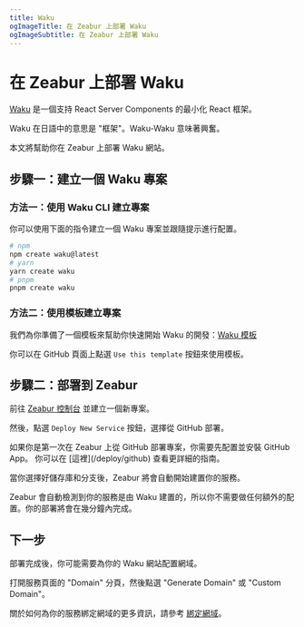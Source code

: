 ```yaml
---
title: Waku
ogImageTitle: 在 Zeabur 上部署 Waku
ogImageSubtitle: 在 Zeabur 上部署 Waku
---
```



# 在 Zeabur 上部署 Waku

[Waku](https://waku.gg/) 是一個支持 React Server Components 的最小化 React 框架。

Waku 在日語中的意思是 "框架"。Waku-Waku 意味著興奮。

本文將幫助你在 Zeabur 上部署 Waku 網站。

## 步驟一：建立一個 Waku 專案

### 方法一：使用 Waku CLI 建立專案

你可以使用下面的指令建立一個 Waku 專案並跟隨提示進行配置。

```bash
# npm
npm create waku@latest
# yarn
yarn create waku
# pnpm
pnpm create waku
```

### 方法二：使用模板建立專案

我們為你準備了一個模板來幫助你快速開始 Waku 的開發：[Waku 模板](https://github.com/zeabur/waku-template)

你可以在 GitHub 頁面上點選 `Use this template` 按鈕來使用模板。

## 步驟二：部署到 Zeabur

前往 [Zeabur 控制台](https://dash.zeabur.com) 並建立一個新專案。

然後，點選 `Deploy New Service` 按鈕，選擇從 GitHub 部署。

<Callout>
    如果你是第一次在 Zeabur 上從 GitHub 部署專案，你需要先配置並安裝 GitHub App。
    你可以在 [這裡](/deploy/github) 查看更詳細的指南。
</Callout>

當你選擇好儲存庫和分支後，Zeabur 將會自動開始建置你的服務。

Zeabur 會自動檢測到你的服務是由 Waku 建置的，所以你不需要做任何額外的配置。你的部署將會在幾分鐘內完成。

## 下一步

部署完成後，你可能需要為你的 Waku 網站配置網域。

打開服務頁面的 "Domain" 分頁，然後點選 "Generate Domain" 或 "Custom Domain"。

關於如何為你的服務綁定網域的更多資訊，請參考 [綁定網域](/deploy/domain-binding)。
